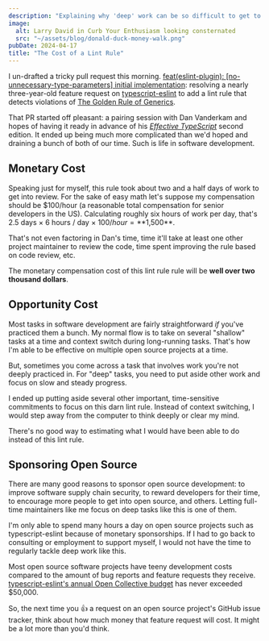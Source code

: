 ```yaml
---
description: "Explaining why 'deep' work can be so difficult to get to in open source."
image:
  alt: Larry David in Curb Your Enthusiasm looking consternated
  src: "~/assets/blog/donald-duck-money-walk.png"
pubDate: 2024-04-17
title: "The Cost of a Lint Rule"
---
```



I un-drafted a tricky pull request this morning.
[feat(eslint-plugin): [no-unnecessary-type-parameters] initial implementation](https://github.com/typescript-eslint/typescript-eslint/pull/8173): resolving a nearly three-year-old feature request on [typescript-eslint](https://typescript-eslint.io) to add a lint rule that detects violations of [The Golden Rule of Generics](https://effectivetypescript.com/2020/08/12/generics-golden-rule).

That PR started off pleasant: a pairing session with Dan Vanderkam and hopes of having it ready in advance of his _[Effective TypeScript](https://effectivetypescript.com)_ second edition.
It ended up being much more complicated than we'd hoped and draining a bunch of both of our time.
Such is life in software development.

<LabeledVideo
	alt="Donald Duck happily walking and counting a stack of dollar bills"
	description="Seen: corporate entities counting profits not spent on open source development. 🥲"
	original="https://tenor.com/view/choaruiburey-vaguibu-gif-12324115614053945085"
	src={donaldDuckMoneyWalk}
/>

## Monetary Cost

Speaking just for myself, this rule took about two and a half days of work to get into review.
For the sake of easy math let's suppose my compensation should be $100/hour (a reasonable total compensation for senior developers in the US).
Calculating roughly six hours of work per day, that's 2.5 days &times; 6 hours / day &times; $100/hour = **$1,500**.

That's not even factoring in Dan's time, time it'll take at least one other project maintainer to review the code, time spent improving the rule based on code review, etc.

The monetary compensation cost of this lint rule rule will be **well over two thousand dollars**.

## Opportunity Cost

Most tasks in software development are fairly straightforward _if_ you've practiced them a bunch.
My normal flow is to take on several "shallow" tasks at a time and context switch during long-running tasks.
That's how I'm able to be effective on multiple open source projects at a time.

But, sometimes you come across a task that involves work you're not deeply practiced in.
For "deep" tasks, you need to put aside other work and focus on slow and steady progress.

I ended up putting aside several other important, time-sensitive commitments to focus on this darn lint rule.
Instead of context switching, I would step away from the computer to think deeply or clear my mind.

There's no good way to estimating what I would have been able to do instead of this lint rule.

## Sponsoring Open Source

There are many good reasons to sponsor open source development: to improve software supply chain security, to reward developers for their time, to encourage more people to get into open source, and others.
Letting full-time maintainers like me focus on deep tasks like this is one of them.

I'm only able to spend many hours a day on open source projects such as typescript-eslint because of monetary sponsorships.
If I had to go back to consulting or employment to support myself, I would not have the time to regularly tackle deep work like this.

Most open source software projects have teeny development costs compared to the amount of bug reports and feature requests they receive.
[typescript-eslint's annual Open Collective budget](https://opencollective.com/typescript-eslint) has never exceeded $50,000.

So, the next time you 👍 a request on an open source project's GitHub issue tracker, think about how much money that feature request will cost.
It might be a lot more than you'd think.

<LabeledVideo
	alt="Donald Duck unfazed by money being pushed at him by another duck"
	description="Increasing the money sent to open source projects won't solve all of out industry's issues, but it's certainly a start."
	original="https://giphy.com/gifs/money-donald-duck-109qivmw8Q6K52"
	src={donaldDuckMoneyPush}
/>
